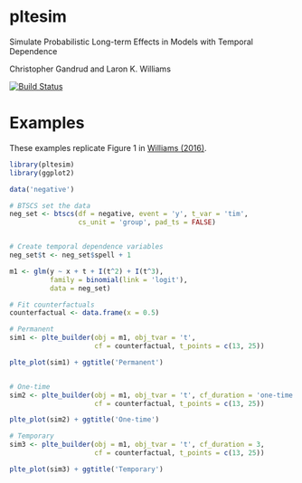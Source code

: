 # pltesim

Simulate Probabilistic Long-term Effects in Models with Temporal
Dependence

Christopher Gandrud and Laron K. Williams

[![Build Status](https://travis-ci.org/christophergandrud/pltesim.svg?branch=master)](https://travis-ci.org/christophergandrud/pltesim)

# Examples 

These examples replicate Figure 1 in [Williams (2016)](http://pan.oxfordjournals.org/content/24/2/243).

```r
library(pltesim)
library(ggplot2)

data('negative')

# BTSCS set the data
neg_set <- btscs(df = negative, event = 'y', t_var = 'tim',
                 cs_unit = 'group', pad_ts = FALSE)


# Create temporal dependence variables
neg_set$t <- neg_set$spell + 1

m1 <- glm(y ~ x + t + I(t^2) + I(t^3),
          family = binomial(link = 'logit'),
          data = neg_set)

# Fit counterfactuals
counterfactual <- data.frame(x = 0.5)

# Permanent
sim1 <- plte_builder(obj = m1, obj_tvar = 't',
                     cf = counterfactual, t_points = c(13, 25))

plte_plot(sim1) + ggtitle('Permanent')


# One-time
sim2 <- plte_builder(obj = m1, obj_tvar = 't', cf_duration = 'one-time',
                     cf = counterfactual, t_points = c(13, 25))

plte_plot(sim2) + ggtitle('One-time')

# Temporary
sim3 <- plte_builder(obj = m1, obj_tvar = 't', cf_duration = 3,
                     cf = counterfactual, t_points = c(13, 25))

plte_plot(sim3) + ggtitle('Temporary')
```